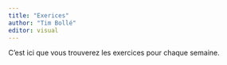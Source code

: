 ```yaml
---
title: "Exerices"
author: "Tim Bollé"
editor: visual
---
```


C'est ici que vous trouverez les exercices pour chaque semaine.
